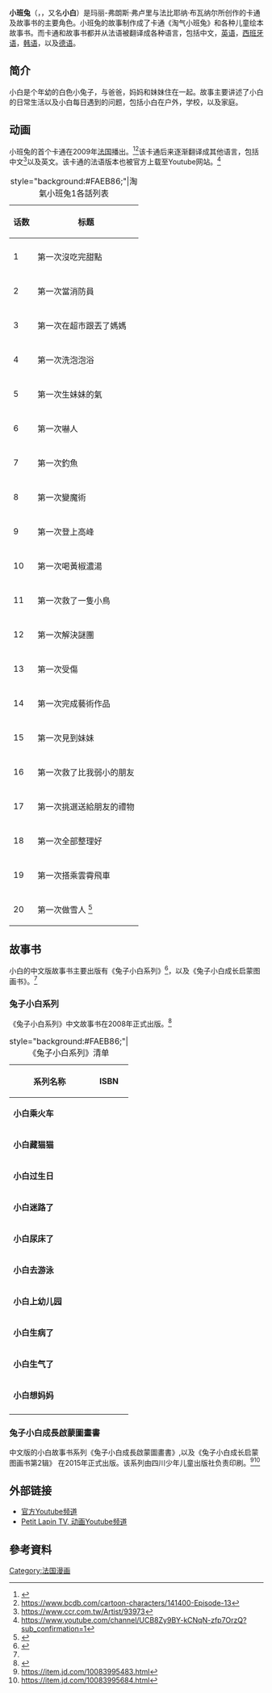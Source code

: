 {{Multiple issues|
{{Orphan|time=2020-08-19T04:28:41+00:00}}
{{Citation style|time=2020-08-29T12:30:16+00:00}}
}}
{{Infobox character
|name = 小班兔 <br /> 小白 <br /> Petit Lapin Blanc（法语）
|series = 電視系列与图书
|image = 
|image_size = 
|alt = 
|caption = 
|first = 
|last = 
|creator = [法]玛丽-弗朗斯·弗卢里<br />法比耶纳·布瓦纳尔<ref name="#1">https://www.amazon.com/%E5%85%94%E5%AD%90%E5%B0%8F%E7%99%BD%E6%88%90%E9%95%BF%E5%90%AF%E8%92%99%E5%9B%BE%E7%94%BB%E4%B9%A6-%E7%AC%AC1%E8%BE%91%E5%85%B110%E5%86%8C-%E6%B3%95-%E7%8E%9B%E4%B8%BD-%E5%BC%97%E6%9C%97%E6%96%AF%C2%B7%E5%BC%97%E5%8D%A2%E9%87%8C%EF%BC%8C-%E6%B3%95%E6%AF%94%E8%80%B6%E7%BA%B3%C2%B7%E5%B8%83%E7%93%A6%E7%BA%B3%E5%B0%94/dp/7536572646</ref>
|portrayer = 
|voice = 
|fullname = 
|nickname = 
|alias = 
|species = 兔子
|gender = 男
|occupation = 学生
|affiliation = 
|title = 
|family = 爸爸，妈妈，白小妹，爷爷与奶奶
|spouse = 
|significantother = 
|children = 
|relatives = 
|religion = 
|nationality = 
}}

{{Infobox animanga/Headerofja
| title = 淘氣小班兔
| image = 
| size = 
| caption = 
| english = Silly Bitty Bunny
| genre = 动漫，喜剧，童话
}}
{{Infobox animanga/TVAnime
| 預定播放 = 
| 播放開始 = 2009年<ref name="#2">{{Cite web |url=https://www.imdb.com/title/tt3306924/ |title=存档副本 |access-date=2020-08-09 |archive-date=2017-02-12 |archive-url=https://web.archive.org/web/20170212023526/http://www.imdb.com/title/tt3306924/ |dead-url=no }}</ref>
| 播放電視台 = *TIJI 
*TFO 
*Radio Canada<ref>{{Cite web |url=https://www.virgile-trouillot.com/silly-bitty-bunny |title=存档副本 |access-date=2021-06-25 |archive-date=2021-06-29 |archive-url=https://web.archive.org/web/20210629163302/https://www.virgile-trouillot.com/silly-bitty-bunny |dead-url=no }}</ref>
| 代理發行 = 太古國際<ref name="#2"/>
| 网络 = 
| 總導演 = 
| 導演 = 
| 人物設定 = 
| 動畫製作 = 
| 版權 = Planetnemo Animation <br /> Carpediem Film & TV <ref>{{Cite web |url=http://www.tvfrance-intl.com/tl_files/programme/41899_petit-lapin-blanc/flyer_41899.pdf |title=存档副本 |access-date=2021-06-25 |archive-date=2021-06-25 |archive-url=https://web.archive.org/web/20210625052247/http://www.tvfrance-intl.com/tl_files/programme/41899_petit-lapin-blanc/flyer_41899.pdf |dead-url=no }}</ref>
| 話数 = 78集
| 標題 = 淘氣小班兔 <br /> Silly Bitty Bunny
}}
'''小班兔'''（{{Lang-en|Silly Bitty Bunny}}，{{Lang-fr|Petit Lapin Blanc}}，又名'''小白'''）是玛丽-弗朗斯·弗卢里与法比耶纳·布瓦纳尔所创作的卡通及故事书的主要角色。小班兔的故事制作成了卡通《淘气小班兔》和各种儿童绘本故事书。而卡通和故事书都并从法语被翻译成各种语言，包括中文，[[英语|英语]]，[[西班牙语|西班牙语]]，[[韩语|韩语]]，以及[[德语|德语]]。


==简介==
小白是个年幼的白色小兔子，与爸爸，妈妈和妹妹住在一起。故事主要讲述了小白的日常生活以及小白每日遇到的问题，包括小白在户外，学校，以及家庭。

==动画==
小班兔的首个卡通在2009年[[法国|法国]]播出。<ref>{{Cite web |url=https://www.imdb.com/title/tt3306924/ |title=存档副本 |accessdate=2020-08-09 |archive-date=2017-02-12 |archive-url=https://web.archive.org/web/20170212023526/http://www.imdb.com/title/tt3306924/ |dead-url=no }}</ref><ref>https://www.bcdb.com/cartoon-characters/141400-Episode-13</ref>该卡通后来逐渐翻译成其他语言，包括中文<ref>https://www.ccr.com.tw/Artist/93973</ref>以及英文。该卡通的法语版本也被官方上载至Youtube网站。<ref>https://www.youtube.com/channel/UCB8Zy9BY-kCNqN-zfp7OrzQ?sub_confirmation=1</ref>

{| class="wikitable sortable"
|+style="background:#FAEB86;"|淘氣小班兔1各話列表
!话数
!标题
|-
|-
|1
|第一次沒吃完甜點
|-
|-
|2
|第一次當消防員
|-
|-
|3 
|第一次在超市跟丟了媽媽
|-
|-
|4 
|第一次洗泡泡浴
|-
|-
|5 
|第一次生妹妹的氣
|-
|-
|6 
|第一次嚇人
|-
|-
|7 
|第一次釣魚
|-
|-
|8 
|第一次變魔術
|-
|-
|9
|第一次登上高峰
|-
|-
|10 
|第一次喝黃椒濃湯
|-
|-
|11 
|第一次救了一隻小鳥
|-
|-
|12
|第一次解決謎團
|-
|-
|13 
|第一次受傷
|-
|-
|14 
|第一次完成藝術作品
|-
|-
|15 
|第一次見到妹妹
|-
|-
|16
|第一次救了比我弱小的朋友
|-
|-
|17
|第一次挑選送給朋友的禮物
|-
|-
|18
|第一次全部整理好
|-
|-
|19
|第一次搭乘雲霄飛車
|-
|-
|20
|第一次做雪人 <ref>{{Cite web |url=https://www.books.com.tw/products/D020057681 |title=存档副本 |access-date=2021-06-25 |archive-date=2021-06-29 |archive-url=https://web.archive.org/web/20210629170630/https://www.books.com.tw/products/D020057681 |dead-url=no }}</ref>
|}

==故事书==
小白的中文版故事书主要出版有《兔子小白系列》<ref>{{Cite web |url=http://www.ihuiben.com/bookcoll.aspx?collid=1073 |title=存档副本 |accessdate=2020-08-09 |archive-date=2019-01-03 |archive-url=https://web.archive.org/web/20190103090319/http://www.ihuiben.com/bookcoll.aspx?collid=1073 |dead-url=no }}</ref>，以及《兔子小白成长启蒙图画书》。<ref name="#1"/>
===兔子小白系列===
《兔子小白系列》中文故事书在2008年正式出版。<ref>{{Cite web |url=https://book.douban.com/subject/3365670/ |title=存档副本 |accessdate=2020-08-09 |archive-date=2015-04-21 |archive-url=https://web.archive.org/web/20150421213043/http://book.douban.com/subject/3365670/ |dead-url=no }}</ref>
{| class="wikitable sortable"
|+style="background:#FAEB86;"|《兔子小白系列》清单
!系列名称
!ISBN
|-
|'''小白乘火车'''
|
|-
|'''小白藏猫猫'''
|
|-
|'''小白过生日
'''
|
|-
|'''小白迷路了
'''
|
|-
|'''小白尿床了'''
|
|-
|'''小白去游泳'''
|
|-
|'''小白上幼儿园'''
|
|-
|'''小白生病了'''
|
|-
|'''小白生气了'''
|
|-
|'''小白想妈妈'''
|
|-
|}
===兔子小白成長啟蒙圖畫書===
中文版的小白故事书系列《兔子小白成長啟蒙圖畫書》,以及《兔子小白成长启蒙图画书第2辑》 在2015年正式出版。该系列由四川少年儿童出版社负责印刷。<ref>https://item.jd.com/10083995483.html</ref><ref>https://item.jd.com/10083995684.html</ref>

==外部链接==
*[https://www.youtube.com/channel/UC8r8aRuv4r-sG_MvvqOCpKw/featured 官方Youtube频道] {{Wayback|url=https://www.youtube.com/channel/UC8r8aRuv4r-sG_MvvqOCpKw/featured |date=20210625052246 }}
*[https://www.youtube.com/user/bandacolidia Petit Lapin TV, 动画Youtube频道] {{Wayback|url=https://www.youtube.com/user/bandacolidia |date=20210625052247 }}

==參考資料==
{{reflist}}

[[Category:法国漫画|Category:法国漫画]]